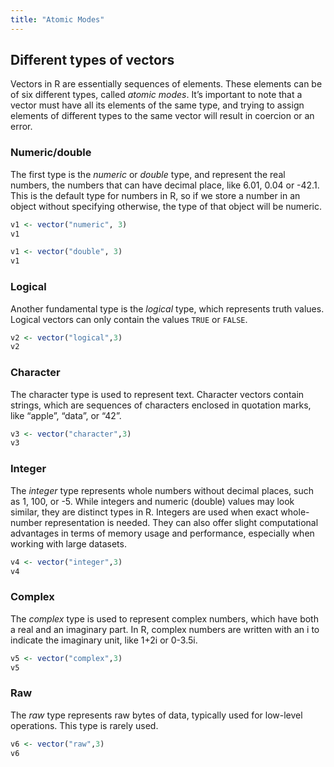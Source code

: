 ```yaml
---
title: "Atomic Modes"
---
```


## Different types of vectors

Vectors in R are essentially sequences of elements. These elements can be of six different types, called *atomic modes*. It's important to note that a vector must have all its elements of the same type, and trying to assign elements of different types to the same vector will result in coercion or an error.


### Numeric/double

The first type is the *numeric* or *double* type, and represent the real numbers, the numbers that can have decimal place, like 6.01, 0.04 or -42.1. This is the default type for numbers in R, so if we store a number in an object without specifying otherwise, the type of that object will be numeric. 

```r
v1 <- vector("numeric", 3)
v1

v1 <- vector("double", 3)
v1
```

### Logical

Another fundamental type is the *logical* type, which represents truth values. Logical vectors can only contain the values `TRUE` or `FALSE`.

```r
v2 <- vector("logical",3)
v2
```

### Character

The character type is used to represent text. Character vectors contain strings, which are sequences of characters enclosed in quotation marks, like "apple", "data", or "42".

```r
v3 <- vector("character",3)
v3
```

### Integer

The *integer* type represents whole numbers without decimal places, such as 1, 100, or -5. While integers and numeric (double) values may look similar, they are distinct types in R. Integers are used when exact whole-number representation is needed. They can also offer slight computational advantages in terms of memory usage and performance, especially when working with large datasets.

```r
v4 <- vector("integer",3)
v4
```

### Complex

The *complex* type is used to represent complex numbers, which have both a real and an imaginary part. In R, complex numbers are written with an i to indicate the imaginary unit, like 1+2i or 0-3.5i. 

```r
v5 <- vector("complex",3)
v5
```

### Raw

The *raw* type represents raw bytes of data, typically used for low-level operations.  This type is rarely used.

```r
v6 <- vector("raw",3)
v6
```



